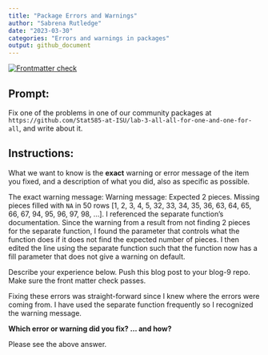 ```yaml
---
title: "Package Errors and Warnings"
author: "Sabrena Rutledge"
date: "2023-03-30"
categories: "Errors and warnings in packages"
output: github_document
---
```


<!-- README.md is generated from README.Rmd. Please edit that file -->
<!-- badges: start -->
[![Frontmatter check](../../actions/workflows/check-yaml.yaml/badge.svg)](../../actions/workflows/check-yaml.yaml)
<!-- badges: end -->

## Prompt:

Fix one of the problems in one of our community packages at `https://github.com/Stat585-at-ISU/lab-3-all-all-for-one-and-one-for-all`, and write about it. 

## Instructions:

What we want to know is the **exact** warning or error message of the item you fixed, and a description of what you did, also as specific as possible. 

The exact warning message: Warning message: Expected 2 pieces. Missing pieces filled with `NA` in 50 rows [1, 2, 3, 4, 5, 32, 33, 34, 35, 36, 63, 64, 65, 66, 67, 94, 95, 96, 97, 98, ...].
I referenced the separate function's documentation. Since the warning from a result from not finding 2 pieces for the separate function, I found the parameter that controls what the function does if it does not find the expected number of pieces. I then edited the line using the separate function such that the function now has a fill parameter that does not give a warning on default.

Describe your experience  below. Push this blog post to your blog-9 repo. Make sure the front matter check passes.

Fixing these errors was straight-forward since I knew where the errors were coming from. I have used the separate function frequently so I recognized the warning message.

**Which error or warning did you fix? ... and how?**

Please see the above answer.

